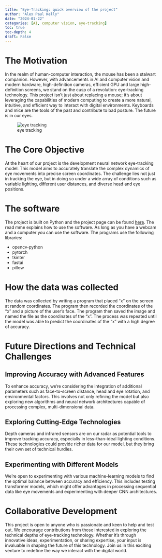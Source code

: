 ```yaml
---
title: "Eye-Tracking: quick overview of the project"
author: "Alex Paul Kelly"
date: "2024-01-22"
categories: [AI, computer vision, eye-tracking]
toc: true
toc-depth: 4
draft: False
---
```


# The Motivation

In the realm of human-computer interaction, the mouse has been a stalwart companion. However, with advancements in AI and computer vision and modern hardware, high-definition cameras, efficient GPU and large high-definition screens, we stand on the cusp of a revolution: eye-tracking technology. This project isn't just about replacing a mouse; it's about leveraging the capabilities of modern computing to create a more natural, intuitive, and efficient way to interact with digital environments.  Keyboards and mice are the tools of the past and contribute to bad posture. The future is in our eyes.

![eye tracking](.\eye_tracking.png)


# The Core Objective

At the heart of our project is the development neural network eye-tracking model. This model aims to accurately translate the complex dynamics of eye movements into precise screen coordinates. The challenge lies not just in tracking the eye, but in doing so under a wide array of conditions such as variable lighting, different user distances, and diverse head and eye positions.

# The software 

The project is built on Python and the project page can be found [here](https://github.com/resolver101757/Eye-tracker).  The read mme explains how to use the software.  As long as you have a webcam and a computer you can use the software.  The programs use the following libraries:

- opencv-python
- pytorch
- tkinter 
- fastai 
- pillow

# How the data was collected 

The data was collected by writing a program that placed "x" on the screen at random coordinates. The program then recorded the coordinates of the "x" and a picture of the user's face. The program then saved the image and named the file as the coordinates of the "x". The process was repeated until the model was able to predict the coordinates of the "x" with a high degree of accuracy.

# Future Directions and Technical Challenges

## Improving Accuracy with Advanced Features

To enhance accuracy, we're considering the integration of additional parameters such as face-to-screen distance, head and eye rotation, and environmental factors. This involves not only refining the model but also exploring new algorithms and neural network architectures capable of processing complex, multi-dimensional data.

## Exploring Cutting-Edge Technologies

Depth cameras and infrared sensors are on our radar as potential tools to improve tracking accuracy, especially in less-than-ideal lighting conditions. These technologies could provide richer data for our model, but they bring their own set of technical hurdles.

## Experimenting with Different Models

We're open to experimenting with various machine-learning models to find the optimal balance between accuracy and efficiency. This includes testing transformer models, which might offer advantages in processing sequential data like eye movements and experimenting with deeper CNN architectures.

# Collaborative Development

This project is open to anyone who is passionate and keen to help and test out. We encourage contributions from those interested in exploring the technical depths of eye-tracking technology. Whether it's through innovative ideas, experimentation, or sharing expertise, your input is invaluable in shaping the future of this technology. Join us in this exciting venture to redefine the way we interact with the digital world.


